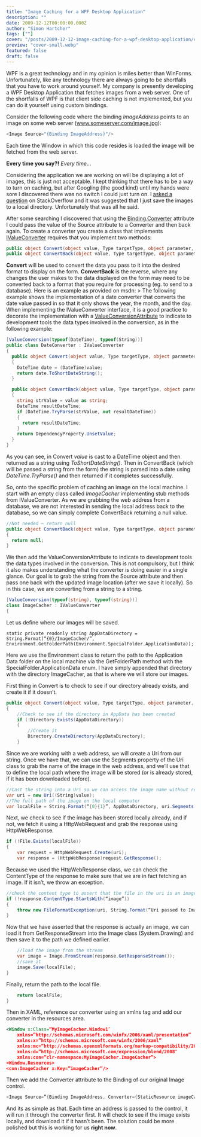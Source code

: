 ```yaml
---
title: "Image Caching for a WPF Desktop Application"
description: ""
date: 2009-12-12T00:00:00.000Z
author: "Simon Hartcher"
tags: [""]
cover: "/posts/2009-12-12-image-caching-for-a-wpf-desktop-application/cover-xlarge.webp"
preview: "cover-small.webp"
featured: false
draft: false
---
```


WPF is a great technology and in my opinion is miles better than WinForms. Unfortunately, like any technology there are always going to be shortfalls that you have to work around yourself. My company is presently developing a WPF Desktop Application that fetches images from a web server. One of the shortfalls of WPF is that client side caching is not implemented, but you can do it yourself using custom bindings.


Consider the following code where the binding _ImageAddress_ points to an image on some web server (www.someserver.com/image.jpg):


```javascript
<Image Source="{Binding ImageAddress}"/>
```


Each time the Window in which this code resides is loaded the image will be fetched from the web server.


**Every time you say?!** _Every time…_


Considering the application we are working on will be displaying a lot of images, this is just not acceptable. I kept thinking that there has to be a way to turn on caching, but after Googling (the good kind) until my hands were sore I discovered there was no switch I could just turn on. I [asked a question](http://stackoverflow.com/questions/1878060/how-do-i-cache-images-on-the-client-for-a-wpf-application) on StackOverflow and it was suggested that I just save the images to a local directory. Unfortunately that was all he said.


After some searching I discovered that using the [Binding.Converter](http://msdn.microsoft.com/en-us/library/system.windows.data.binding.converter.aspx) attribute I could pass the value of the Source attribute to a Converter and then back again. To create a converter you create a class that implements [IValueConverter](http://msdn.microsoft.com/en-us/library/system.windows.data.ivalueconverter.aspx) requires that you implement two methods:


```csharp
public object Convert(object value, Type targetType, object parameter, CultureInfo culture)
public object ConvertBack(object value, Type targetType, object parameter, CultureInfo culture)
```


**Convert** will be used to convert the data you pass to it into the desired format to display on the form. **ConvertBack** is the reverse, where any changes the user makes to the data displayed on the form may need to be converted back to a format that you require for processing (eg. to send to a database). Here is an example as provided on msdn: > The following example shows the implementation of a date converter that converts the date value passed in so that it only shows the year, the month, and the day. When implementing the IValueConverter interface, it is a good practice to decorate the implementation with a [ValueConversionAttribute](http://msdn.microsoft.com/en-us/library/system.windows.data.valueconversionattribute.aspx) to indicate to development tools the data types involved in the conversion, as in the following example:


```csharp
[ValueConversion(typeof(DateTime), typeof(String))]
public class DateConverter : IValueConverter
{
  public object Convert(object value, Type targetType, object parameter, CultureInfo culture)
  {
    DateTime date = (DateTime)value;
    return date.ToShortDateString();
  }

  public object ConvertBack(object value, Type targetType, object parameter, CultureInfo culture)
  {
    string strValue = value as string;
    DateTime resultDateTime;
    if (DateTime.TryParse(strValue, out resultDateTime))
    {
      return resultDateTime;
    }
    return DependencyProperty.UnsetValue;
  }
}
```


As you can see, in Convert _value_ is cast to a DateTime object and then returned as a string using _ToShortDateString()_. Then in ConvertBack (which will be passed a string from the form) the string is parsed into a date using _DateTime.TryParse()_ and then returned if it completes successfully.


So, onto the specific problem of caching an image on the local machine. I start with an empty class called _ImageCacher_ implementing stub methods from IValueConverter. As we are grabbing the web address from a database, we are not interested in sending the local address back to the database, so we can simply complete ConvertBack returning a null value.


```csharp
//Not needed – return null
public object ConvertBack(object value, Type targetType, object parameter, CultureInfo culture)
{
  return null;
}
```


We then add the ValueConversionAttribute to indicate to development tools the data types involved in the conversion. This is not compulsory, but I think it also makes understanding what the converter is doing easier in a single glance. Our goal is to grab the string from the Source attribute and then pass one back with the updated image location (after we save it locally). So in this case, we are converting from a string to a string.


```csharp
[ValueConversion(typeof(string), typeof(string))]
class ImageCacher : IValueConverter
{
```


Let us define where our images will be saved.


```
static private readonly string AppDataDirectory = String.Format(“{0}/ImageCacher/”, Environment.GetFolderPath(Environment.SpecialFolder.ApplicationData));
```


Here we use the Environment class to return the path to the Application Data folder on the local machine via the GetFolderPath method with the SpecialFolder.ApplicationData enum. I have simply appended that directory with the directory ImageCacher, as that is where we will store our images.


First thing in Convert is to check to see if our directory already exists, and create it if it doesn’t.


```csharp
public object Convert(object value, Type targetType, object parameter, CultureInfo culture)
{
    //Check to see if the directory in AppData has been created
    if (!Directory.Exists(AppDataDirectory))
    {
        //Create it
        Directory.CreateDirectory(AppDataDirectory);
    }
```


Since we are working with a web address, we will create a Uri from our string. Once we have that, we can use the Segments property of the Uri class to grab the name of the image in the web address, and we’ll use that to define the local path where the image will be stored (or is already stored, if it has been downloaded before).


```csharp
//Cast the string into a Uri so we can access the image name without regex
var uri = new Uri((String)value);
//The full path of the image on the local computer
var localFile = String.Format(“{0}{1}”, AppDataDirectory, uri.Segments[uri.Segments.Length-1]);
```


Next, we check to see if the image has been stored locally already, and if not, we fetch it using a HttpWebRequest and grab the response using HttpWebResponse.


```csharp
if (!File.Exists(localFile))
{
    var request = HttpWebRequest.Create(uri);
    var response = (HttpWebResponse)request.GetResponse();
```


Because we used the HttpWebResponse class, we can check the ContentType of the response to make sure that we are in fact fetching an image. If it isn’t, we throw an exception.


```csharp
//check the content type to assert that the file in the uri is an image
if (!response.ContentType.StartsWith(“image”))
{
    throw new FileFormatException(uri, String.Format(“Uri passed to ImageCacher does not return an image. Content is of type {0}.”, response.ContentType));
}
```


Now that we have asserted that the response is actually an image, we can load it from GetResponseStream into the Image class (System.Drawing) and then save it to the path we defined earlier.


```csharp
    //load the image from the stream
    var image = Image.FromStream(response.GetResponseStream());
    //save it
    image.Save(localFile);
}
```


Finally, return the path to the local file.


```csharp
    return localFile;
}
```


Then in XAML, reference our converter using an xmlns tag and add our converter in the resources area.


```xml
<Window x:Class=”MyImageCacher.Window1″
    xmlns=”http://schemas.microsoft.com/winfx/2006/xaml/presentation”
    xmlns:x=”http://schemas.microsoft.com/winfx/2006/xaml”
    xmlns:mc=”http://schemas.openxmlformats.org/markup-compatibility/2006″
    xmlns:d=”http://schemas.microsoft.com/expression/blend/2008″
    xmlns:con=”clr-namespace:MyImageCacher.ImageCacher”>
<Window.Resources>
<con:ImageCacher x:Key=”imageCacher”/>
```


Then we add the Converter attribute to the Binding of our original Image control.


```csharp
<Image Source=”{Binding ImageAddress, Converter={StaticResource imageCacher}}“/>
```


And its as simple as that. Each time an address is passed to the control, it will run it through the converter first. It will check to see if the image exists locally, and download it if it hasn’t been. The solution could be more polished but this is working for us **right now**.


